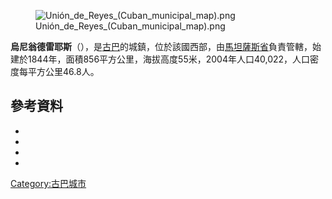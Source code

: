 [[Image:Unión_de_Reyes_(Cuban_municipal_map).png|right]]

{{Coord|22|48|1|N|81|32|14|W|display=title}}

'''烏尼翁德雷耶斯'''（{{lang-es|Unión de Reyes}}），是[[古巴|古巴]]的城鎮，位於該國西部，由[[馬坦薩斯省|馬坦薩斯省]]負責管轄，始建於1844年，面積856平方公里，海拔高度55米，2004年人口40,022，人口密度每平方公里46.8人。

==參考資料==
*{{Cite web|url=http://www.guije.com/pueblo/municipios/munion/index.htm|title=Unión de Reyes|author=Guije.com|accessdate=2007-10-07|language=es|archive-date=2020-02-05|archive-url=https://web.archive.org/web/20200205171353/http://www.guije.com/pueblo/municipios/munion/index.htm|dead-url=no}}
*{{Cite web|url=http://www.atenas.inf.cu/todo/Municipios/MunicipioUnion.htm |title=Unión de Reyes |author=Municipalities in Matanzas |accessdate=2007-10-02 |deadurl=yes |archiveurl=https://web.archive.org/web/20060310041001/http://www.atenas.inf.cu/todo/Municipios/MunicipioUnion.htm |archivedate=2006-03-10 }} 
*{{Cite web|url=http://www.atenas.inf.cu/todo/Estadisticas/TABLA%20No_3balance.htm |title=2004 Population trends, by Province and Municipality |author=Atenas.cu |year=2004 |accessdate=2007-10-07 |archiveurl=https://web.archive.org/web/20070927111826/http://www.atenas.inf.cu/todo/Estadisticas/TABLA%2BNo_3balance.htm |archivedate=2007-09-27 |language=es |deadurl=yes }}
*{{Cite web|url=http://www.statoids.com/ycu.html|title=Municipios of Cuba|author=Statoids|date=July 2003|accessdate=2007-10-07|archive-date=2007-10-12|archive-url=https://web.archive.org/web/20071012141831/http://statoids.com/ycu.html|dead-url=no}}

{{Cuba-geo-stub}}
[[Category:古巴城市|Category:古巴城市]]